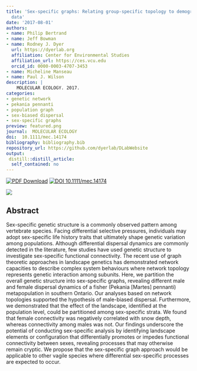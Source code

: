 ```yaml
---
title: 'Sex-specific graphs: Relating group-specific topology to demographic and landscape
  data'
date: '2017-08-01'
authors:
- name: Philip Bertrand
- name: Jeff Bowman
- name: Rodney J. Dyer
  url: https://dyerlab.org
  affiliation: Center for Environmental Studies
  affiliation_url: https://ces.vcu.edu
  orcid_id: 0000-0003-4707-3453
- name: Micheline Manseau
- name: Paul J. Wilson
description: |
    MOLECULAR ECOLOGY. 2017.  
categories: 
- genetic network
- pekania pennanti
- population graph
- sex-biased dispersal
- sex-specific graphs
preview: featured.png
journal:  MOLECULAR ECOLOGY
doi:  10.1111/mec.14174
bibliography: bibliography.bib
repository_url: https://github.com/dyerlab/DLabWebsite
output:
 distill::distill_article:
  self_contained: no
---
```


 [![PDF Download](https://img.shields.io/badge/PDF-21B02C.svg)](https://drive.google.com/file/d/0B0T81CzLjtfPZkU4VlBTQXBtRjQ/view?usp=sharing) [![ DOI 10.1111/mec.14174](https://img.shields.io/badge/DOI-474747.svg)](https://doi.org/10.1111/mec.14174)

![]( featured.png )

## Abstract

Sex-specific genetic structure is a commonly observed pattern among vertebrate species. Facing differential selective pressures, individuals may adopt sex-specific life history traits that ultimately shape genetic variation among populations. Although differential dispersal dynamics are commonly detected in the literature, few studies have used genetic structure to investigate sex-specific functional connectivity. The recent use of graph theoretic approaches in landscape genetics has demonstrated network capacities to describe complex system behaviours where network topology represents genetic interaction among subunits. Here, we partition the overall genetic structure into sex-specific graphs, revealing different male and female dispersal dynamics of a fisher (Pekania [Martes] pennanti) metapopulation in southern Ontario. Our analyses based on network topologies supported the hypothesis of male-biased dispersal. Furthermore, we demonstrated that the effect of the landscape, identified at the population level, could be partitioned among sex-specific strata. We found that female connectivity was negatively correlated with snow depth, whereas connectivity among males was not. Our findings underscore the potential of conducting sex-specific analysis by identifying landscape elements or configuration that differentially promotes or impedes functional connectivity between sexes, revealing processes that may otherwise remain cryptic. We propose that the sex-specific graph approach would be applicable to other vagile species where differential sex-specific processes are expected to occur.
